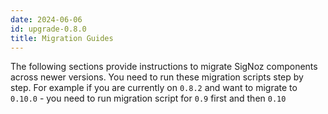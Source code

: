 ```yaml
---
date: 2024-06-06
id: upgrade-0.8.0
title: Migration Guides
---
```


The following sections provide instructions to migrate SigNoz components across newer versions. You need to run these migration scripts step by step. For example if you are currently on `0.8.2` and want to migrate to `0.10.0` - you need to run migration script for `0.9` first and then `0.10`

<DocCardContainer>

<DocCard
    title="📄️ Upgrade to v0.49"
    description=""
    href="/docs/operate/migration/upgrade-0.49"
/>

<DocCard
    title="📄️ Upgrade to v0.45"
    description=""
    href="/docs/operate/migration/upgrade-0.45"
/>


<DocCard
    title="📄️ Upgrade to v0.38"
    description=""
    href="/docs/operate/migration/upgrade-0.38"
/>

<DocCard
    title="📄️ Upgrade to v0.36"
    description=""
    href="/docs/operate/migration/upgrade-0.36"
/>

<DocCard
    title="📄️ Upgrade to v0.27"
    description=""
    href="/docs/operate/migration/upgrade-0.27"
/>

<DocCard
    title="📄️ Upgrade to v0.23"
    description=""
    href="/docs/operate/migration/upgrade-0.23"
/>

<DocCard
    title="📄️ Upgrade to v0.19"
    description=""
    href="/docs/operate/migration/upgrade-0.19"
/>

<DocCard
    title="📄️ Upgrade to v0.12"
    description=""
    href="/docs/operate/migration/upgrade-0.12"
/>

<DocCard
    title="📄️ Upgrade to v0.10"
    description=""
    href="/docs/operate/migration/upgrade-0.10"
/>

<DocCard
    title="📄️ Upgrade to v0.9"
    description=""
    href="/docs/operate/migration/upgrade-0.9"
/>

<DocCard
    title="📄️ Upgrade to v0.8.1"
    description=""
    href="/docs/operate/migration/upgrade-0.8.1"
/>

<DocCard
    title="📄️ Upgrade to v0.8.0"
    description=""
    href="/docs/operate/migration/upgrade-0.8.0"
/>
</DocCardContainer>
